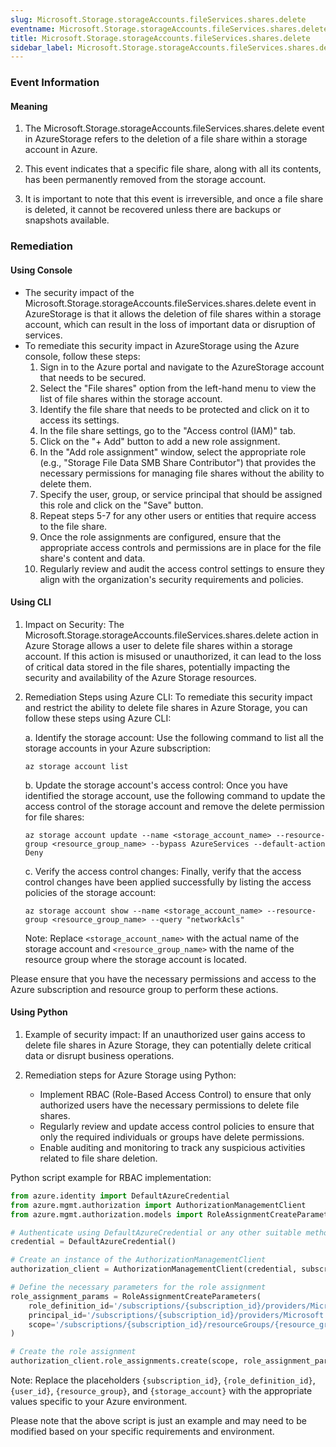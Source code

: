 ```yaml
--- 
slug: Microsoft.Storage.storageAccounts.fileServices.shares.delete
eventname: Microsoft.Storage.storageAccounts.fileServices.shares.delete
title: Microsoft.Storage.storageAccounts.fileServices.shares.delete
sidebar_label: Microsoft.Storage.storageAccounts.fileServices.shares.delete
---
```

                       
### Event Information

#### Meaning

1. The Microsoft.Storage.storageAccounts.fileServices.shares.delete event in AzureStorage refers to the deletion of a file share within a storage account in Azure.

2. This event indicates that a specific file share, along with all its contents, has been permanently removed from the storage account.

3. It is important to note that this event is irreversible, and once a file share is deleted, it cannot be recovered unless there are backups or snapshots available.

### Remediation

#### Using Console

- The security impact of the Microsoft.Storage.storageAccounts.fileServices.shares.delete event in AzureStorage is that it allows the deletion of file shares within a storage account, which can result in the loss of important data or disruption of services.
- To remediate this security impact in AzureStorage using the Azure console, follow these steps:
  1. Sign in to the Azure portal and navigate to the AzureStorage account that needs to be secured.
  2. Select the "File shares" option from the left-hand menu to view the list of file shares within the storage account.
  3. Identify the file share that needs to be protected and click on it to access its settings.
  4. In the file share settings, go to the "Access control (IAM)" tab.
  5. Click on the "+ Add" button to add a new role assignment.
  6. In the "Add role assignment" window, select the appropriate role (e.g., "Storage File Data SMB Share Contributor") that provides the necessary permissions for managing file shares without the ability to delete them.
  7. Specify the user, group, or service principal that should be assigned this role and click on the "Save" button.
  8. Repeat steps 5-7 for any other users or entities that require access to the file share.
  9. Once the role assignments are configured, ensure that the appropriate access controls and permissions are in place for the file share's content and data.
  10. Regularly review and audit the access control settings to ensure they align with the organization's security requirements and policies.

#### Using CLI

1. Impact on Security: The Microsoft.Storage.storageAccounts.fileServices.shares.delete action in Azure Storage allows a user to delete file shares within a storage account. If this action is misused or unauthorized, it can lead to the loss of critical data stored in the file shares, potentially impacting the security and availability of the Azure Storage resources.

2. Remediation Steps using Azure CLI: To remediate this security impact and restrict the ability to delete file shares in Azure Storage, you can follow these steps using Azure CLI:

   a. Identify the storage account: Use the following command to list all the storage accounts in your Azure subscription:
      ```
      az storage account list
      ```

   b. Update the storage account's access control: Once you have identified the storage account, use the following command to update the access control of the storage account and remove the delete permission for file shares:
      ```
      az storage account update --name <storage_account_name> --resource-group <resource_group_name> --bypass AzureServices --default-action Deny
      ```

   c. Verify the access control changes: Finally, verify that the access control changes have been applied successfully by listing the access policies of the storage account:
      ```
      az storage account show --name <storage_account_name> --resource-group <resource_group_name> --query "networkAcls"
      ```

   Note: Replace `<storage_account_name>` with the actual name of the storage account and `<resource_group_name>` with the name of the resource group where the storage account is located.

Please ensure that you have the necessary permissions and access to the Azure subscription and resource group to perform these actions.

#### Using Python

1. Example of security impact: If an unauthorized user gains access to delete file shares in Azure Storage, they can potentially delete critical data or disrupt business operations.

2. Remediation steps for Azure Storage using Python:
   - Implement RBAC (Role-Based Access Control) to ensure that only authorized users have the necessary permissions to delete file shares.
   - Regularly review and update access control policies to ensure that only the required individuals or groups have delete permissions.
   - Enable auditing and monitoring to track any suspicious activities related to file share deletion.

Python script example for RBAC implementation:
```python
from azure.identity import DefaultAzureCredential
from azure.mgmt.authorization import AuthorizationManagementClient
from azure.mgmt.authorization.models import RoleAssignmentCreateParameters

# Authenticate using DefaultAzureCredential or any other suitable method
credential = DefaultAzureCredential()

# Create an instance of the AuthorizationManagementClient
authorization_client = AuthorizationManagementClient(credential, subscription_id)

# Define the necessary parameters for the role assignment
role_assignment_params = RoleAssignmentCreateParameters(
    role_definition_id='/subscriptions/{subscription_id}/providers/Microsoft.Authorization/roleDefinitions/{role_definition_id}',
    principal_id='/subscriptions/{subscription_id}/providers/Microsoft.AzureActiveDirectory/users/{user_id}',
    scope='/subscriptions/{subscription_id}/resourceGroups/{resource_group}/providers/Microsoft.Storage/storageAccounts/{storage_account}'
)

# Create the role assignment
authorization_client.role_assignments.create(scope, role_assignment_params)
```

Note: Replace the placeholders `{subscription_id}`, `{role_definition_id}`, `{user_id}`, `{resource_group}`, and `{storage_account}` with the appropriate values specific to your Azure environment.

Please note that the above script is just an example and may need to be modified based on your specific requirements and environment.


 